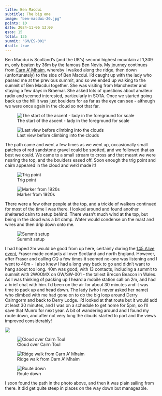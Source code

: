 ```yaml
---
title: Ben Macdui
subtitle: The big one
image: "ben-macdui-20.jpg"
points: 10
date: 2024-11-06 13:00
qsos: 15
total: 135
summit: "GM/ES-001"
draft: true
---
```


Ben Macdui is Scotland's (and the UK's) second highest mountain at 1,309 m, only beaten by 36m by the famous Ben Nevis. My journey continues from [Carn A' Mhaim](https://gm5alx.uk/sota/2024/gm-es-013/), whereby I walked along the ridge, then down (unfortunately) to the side of Ben Macdui. I'd caught up with the lady who passed me at the previous summit, and so we ended up walking to the summit of Ben Macdui together. She was visiting from Manchester and staying a few days in Braemar. She asked lots of questions about amateur radio and seemed interested, particularly in SOTA. Once we started going back up the hill it was just boulders for as far as the eye can see - although we were once again in the cloud so not that far.

![The start of the ascent - lady in the foreground for scale](ben-macdui-22.jpg)

![Last view before climbing into the clouds](ben-macdui-21.jpg)

The path came and went a few times as we went up, occasionally small patches of red sandstone gravel could be spotted, and we followed that as best we could. We came to a small stream to cross and that meant we were nearing the top, and the boulders eased off. Soon enough the trig point and cairn appeared in the cloud and we'd made it!

![Trig point](ben-macdui-19.jpg)

![Marker from 1920s](ben-macdui-20.jpg)

There were a few other people at the top, and a trickle of walkers continued for most of the time I was there. I looked around and found another sheltered cairn to setup behind. There wasn't much wind at the top, but being in the cloud was a bit damp. Water would condense on the mast and wires and then drip down onto me.

![Summit setup](ben-macdui-summit-2.jpg)

I had hoped 2m would be good from up here, certainly during the [145 Alive event](https://gm5alx.uk/sota/2024/gm-es-087/), Fraser made contacts all over Scotland and north England. However, after Fraser and calling CQ a few times it seemed no-one was listening and I went to 40m - I also knew I had a long way back to go and didn't want to hang about too long. 40m was good, with 13 contacts, including a summit to summit with 2W0OMX on GW/SW-001 - the tallest Brecon Beacon in Wales. As I was thinking of packing up I heard a mobile station call on 2m, and had a brief chat with him. I'd been on the air for about 30 minutes and it was time to pack up and head down. The lady (who I never asked her name) who climbed with me had gone on to do the big loop around Derry Cairngorm and back to Derry Lodge. I'd looked at that route but it would add at least 30 minutes, and I was on a schedule to get home for 5pm, so I'll save that Munro for next year. A bit of wandering around and I found my route down, and after not very long the clouds started to part and the views improved considerably!

![](ben-macdui-15.jpg)

![Cloud over Cairn Toul](ben-macdui-3.jpg)

![Ridge walk from Carn A' Mhaim](ben-macdui-12.jpg)

![Route down](ben-macdui-10.jpg)

I soon found the path in the photo above, and then it was plain sailing from there. It did get quite steep in places on the way down but manageable.

